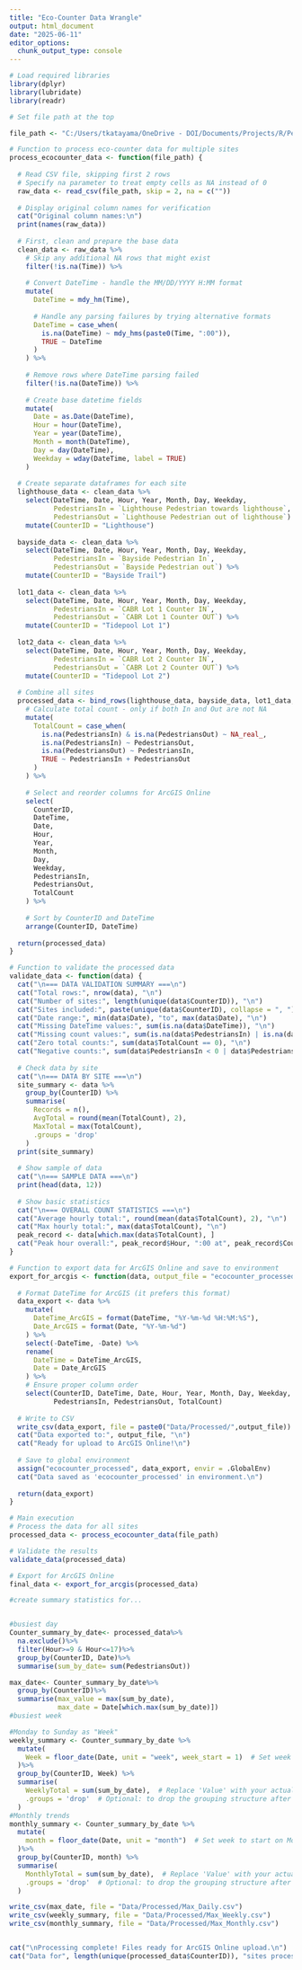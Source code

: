 ```yaml
---
title: "Eco-Counter Data Wrangle"
output: html_document
date: "2025-06-11"
editor_options: 
  chunk_output_type: console
---
```


```r
# Load required libraries
library(dplyr)
library(lubridate)
library(readr)
```

```r
# Set file path at the top

file_path <- "C:/Users/tkatayama/OneDrive - DOI/Documents/Projects/R/People_Counter/Data/Raw/All_202505_06.csv"

# Function to process eco-counter data for multiple sites
process_ecocounter_data <- function(file_path) {
 
  # Read CSV file, skipping first 2 rows
  # Specify na parameter to treat empty cells as NA instead of 0
  raw_data <- read_csv(file_path, skip = 2, na = c(""))
 
  # Display original column names for verification
  cat("Original column names:\n")
  print(names(raw_data))
 
  # First, clean and prepare the base data
  clean_data <- raw_data %>%
    # Skip any additional NA rows that might exist
    filter(!is.na(Time)) %>%
   
    # Convert DateTime - handle the MM/DD/YYYY H:MM format
    mutate(
      DateTime = mdy_hm(Time),
     
      # Handle any parsing failures by trying alternative formats
      DateTime = case_when(
        is.na(DateTime) ~ mdy_hms(paste0(Time, ":00")),
        TRUE ~ DateTime
      )
    ) %>%
   
    # Remove rows where DateTime parsing failed
    filter(!is.na(DateTime)) %>%
   
    # Create base datetime fields
    mutate(
      Date = as.Date(DateTime),
      Hour = hour(DateTime),
      Year = year(DateTime),
      Month = month(DateTime),
      Day = day(DateTime),
      Weekday = wday(DateTime, label = TRUE)
    )
 
  # Create separate dataframes for each site
  lighthouse_data <- clean_data %>%
    select(DateTime, Date, Hour, Year, Month, Day, Weekday,
           PedestriansIn = `Lighthouse Pedestrian towards lighthouse`,
           PedestriansOut = `Lighthouse Pedestrian out of lighthouse`) %>%
    mutate(CounterID = "Lighthouse")
 
  bayside_data <- clean_data %>%
    select(DateTime, Date, Hour, Year, Month, Day, Weekday,
           PedestriansIn = `Bayside Pedestrian In`,
           PedestriansOut = `Bayside Pedestrian out`) %>%
    mutate(CounterID = "Bayside Trail")
 
  lot1_data <- clean_data %>%
    select(DateTime, Date, Hour, Year, Month, Day, Weekday,
           PedestriansIn = `CABR Lot 1 Counter IN`,
           PedestriansOut = `CABR Lot 1 Counter OUT`) %>%
    mutate(CounterID = "Tidepool Lot 1")
 
  lot2_data <- clean_data %>%
    select(DateTime, Date, Hour, Year, Month, Day, Weekday,
           PedestriansIn = `CABR Lot 2 Counter IN`,
           PedestriansOut = `CABR Lot 2 Counter OUT`) %>%
    mutate(CounterID = "Tidepool Lot 2")
 
  # Combine all sites
  processed_data <- bind_rows(lighthouse_data, bayside_data, lot1_data, lot2_data) %>%
    # Calculate total count - only if both In and Out are not NA
    mutate(
      TotalCount = case_when(
        is.na(PedestriansIn) & is.na(PedestriansOut) ~ NA_real_,
        is.na(PedestriansIn) ~ PedestriansOut,
        is.na(PedestriansOut) ~ PedestriansIn,
        TRUE ~ PedestriansIn + PedestriansOut
      )
    ) %>%
   
    # Select and reorder columns for ArcGIS Online
    select(
      CounterID,
      DateTime,
      Date,
      Hour,
      Year,
      Month,
      Day,
      Weekday,
      PedestriansIn,
      PedestriansOut,
      TotalCount
    ) %>%
   
    # Sort by CounterID and DateTime
    arrange(CounterID, DateTime)
 
  return(processed_data)
}
```


```r

# Function to validate the processed data
validate_data <- function(data) {
  cat("\n=== DATA VALIDATION SUMMARY ===\n")
  cat("Total rows:", nrow(data), "\n")
  cat("Number of sites:", length(unique(data$CounterID)), "\n")
  cat("Sites included:", paste(unique(data$CounterID), collapse = ", "), "\n")
  cat("Date range:", min(data$Date), "to", max(data$Date), "\n")
  cat("Missing DateTime values:", sum(is.na(data$DateTime)), "\n")
  cat("Missing count values:", sum(is.na(data$PedestriansIn) | is.na(data$PedestriansOut)), "\n")
  cat("Zero total counts:", sum(data$TotalCount == 0), "\n")
  cat("Negative counts:", sum(data$PedestriansIn < 0 | data$PedestriansOut < 0), "\n")
 
  # Check data by site
  cat("\n=== DATA BY SITE ===\n")
  site_summary <- data %>%
    group_by(CounterID) %>%
    summarise(
      Records = n(),
      AvgTotal = round(mean(TotalCount), 2),
      MaxTotal = max(TotalCount),
      .groups = 'drop'
    )
  print(site_summary)
 
  # Show sample of data
  cat("\n=== SAMPLE DATA ===\n")
  print(head(data, 12))
 
  # Show basic statistics
  cat("\n=== OVERALL COUNT STATISTICS ===\n")
  cat("Average hourly total:", round(mean(data$TotalCount), 2), "\n")
  cat("Max hourly total:", max(data$TotalCount), "\n")
  peak_record <- data[which.max(data$TotalCount), ]
  cat("Peak hour overall:", peak_record$Hour, ":00 at", peak_record$CounterID, "on", as.character(peak_record$Date), "\n")
}
```


```r

# Function to export data for ArcGIS Online and save to environment
export_for_arcgis <- function(data, output_file = "ecocounter_processed.csv") {
 
  # Format DateTime for ArcGIS (it prefers this format)
  data_export <- data %>%
    mutate(
      DateTime_ArcGIS = format(DateTime, "%Y-%m-%d %H:%M:%S"),
      Date_ArcGIS = format(Date, "%Y-%m-%d")
    ) %>%
    select(-DateTime, -Date) %>%
    rename(
      DateTime = DateTime_ArcGIS,
      Date = Date_ArcGIS
    ) %>%
    # Ensure proper column order
    select(CounterID, DateTime, Date, Hour, Year, Month, Day, Weekday,
           PedestriansIn, PedestriansOut, TotalCount)
 
  # Write to CSV
  write_csv(data_export, file = paste0("Data/Processed/",output_file))
  cat("Data exported to:", output_file, "\n")
  cat("Ready for upload to ArcGIS Online!\n")
 
  # Save to global environment
  assign("ecocounter_processed", data_export, envir = .GlobalEnv)
  cat("Data saved as 'ecocounter_processed' in environment.\n")
 
  return(data_export)
}

# Main execution
# Process the data for all sites
processed_data <- process_ecocounter_data(file_path)

# Validate the results
validate_data(processed_data)

# Export for ArcGIS Online
final_data <- export_for_arcgis(processed_data)

```

```r

#create summary statistics for...


#busiest day
Counter_summary_by_date<- processed_data%>%
  na.exclude()%>%
  filter(Hour>=9 & Hour<=17)%>%
  group_by(CounterID, Date)%>%
  summarise(sum_by_date= sum(PedestriansOut))

max_date<- Counter_summary_by_date%>%
  group_by(CounterID)%>%
  summarise(max_value = max(sum_by_date),
            max_date = Date[which.max(sum_by_date)])
#busiest week

#Monday to Sunday as "Week"
weekly_summary <- Counter_summary_by_date %>%
  mutate(
    Week = floor_date(Date, unit = "week", week_start = 1)  # Set week to start on Monday
  )%>%
  group_by(CounterID, Week) %>%
  summarise(
    WeeklyTotal = sum(sum_by_date),  # Replace 'Value' with your actual value column
    .groups = 'drop'  # Optional: to drop the grouping structure after summarising
  )
#Monthly trends
monthly_summary <- Counter_summary_by_date %>%
  mutate(
    month = floor_date(Date, unit = "month")  # Set week to start on Monday
  )%>%
  group_by(CounterID, month) %>%
  summarise(
    MonthlyTotal = sum(sum_by_date),  # Replace 'Value' with your actual value column
    .groups = 'drop'  # Optional: to drop the grouping structure after summarising
  )

write_csv(max_date, file = "Data/Processed/Max_Daily.csv")
write_csv(weekly_summary, file = "Data/Processed/Max_Weekly.csv")
write_csv(monthly_summary, file = "Data/Processed/Max_Monthly.csv")


cat("\nProcessing complete! Files ready for ArcGIS Online upload.\n")
cat("Data for", length(unique(processed_data$CounterID)), "sites processed successfully.\n")

```


